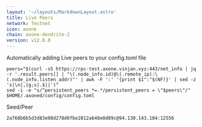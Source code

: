 ```yaml
---
layout: '~/layouts/MarkdownLayout.astro'
title: Live Peers
network: Testnet
icon: axone
chain: axone-dendrite-2
version: v12.0.0
---
```

Automatically adding Live peers to your config.toml file
```
peers="$(curl -sS https://rpc-test.axone.vinjan.xyz:443/net_info | jq -r '.result.peers[] | "\(.node_info.id)@\(.remote_ip):\(.node_info.listen_addr)"' | awk -F ':' '{print $1":"$(NF)}' | sed -z 's|\n|,|g;s|.$||')"
sed -i -e "s/^persistent_peers *=.*/persistent_peers = \"$peers\"/" $HOME/.axoned/config/config.toml
```
Seed/Peer
```
2a768b6b5d3d83e08d278d0fbe2812ab48e0d89c@94.130.143.184:12556
```
